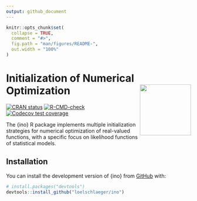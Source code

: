 ```yaml
---
output: github_document
---
```


<!-- README.md is generated from README.Rmd. Please edit that file -->

```r
knitr::opts_chunk$set(
  collapse = TRUE,
  comment = "#>",
  fig.path = "man/figures/README-",
  out.width = "100%"
)
```

# Initialization of Numerical Optimization <img src="man/figures/logo.png" align="right" height="139" />

<!-- badges: start -->
[![CRAN status](https://www.r-pkg.org/badges/version/ino)](https://CRAN.R-project.org/package=ino)
[![R-CMD-check](https://github.com/loelschlaeger/ino/workflows/R-CMD-check/badge.svg)](https://github.com/loelschlaeger/ino/actions)
[![Codecov test coverage](https://codecov.io/gh/loelschlaeger/ino/branch/master/graph/badge.svg)](https://app.codecov.io/gh/loelschlaeger/ino?branch=master)
<!-- badges: end -->

The {ino} R package implements multiple initialization strategies for numerical optimization of real-valued functions, with a specific focus on likelihood functions of statistical models.

## Installation

You can install the development version of {ino} from [GitHub](https://github.com/) with:

```r
# install.packages("devtools")
devtools::install_github("loelschlaeger/ino")
```

